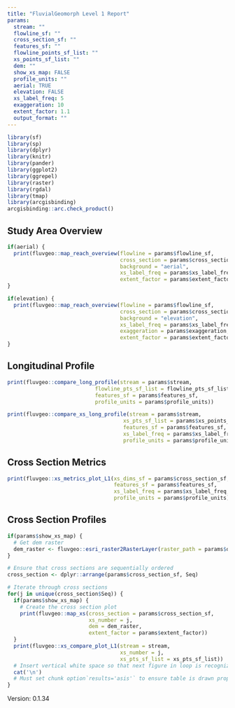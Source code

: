 ```yaml
---
title: "FluvialGeomorph Level 1 Report"
params:
  stream: ""
  flowline_sf: ""
  cross_section_sf: ""
  features_sf: ""
  flowline_points_sf_list: ""
  xs_points_sf_list: ""
  dem: ""
  show_xs_map: FALSE
  profile_units: ""
  aerial: TRUE
  elevation: FALSE
  xs_label_freq: 5
  exaggeration: 10
  extent_factor: 1.1
  output_format: ""
---
```


```r
library(sf)
library(sp)
library(dplyr)
library(knitr)
library(pander)
library(ggplot2)
library(ggrepel)
library(raster)
library(rgdal)
library(tmap)
library(arcgisbinding)
arcgisbinding::arc.check_product()
```

## Study Area Overview
```r
if(aerial) {
  print(fluvgeo::map_reach_overview(flowline = params$flowline_sf, 
                                    cross_section = params$cross_section_sf,
                                    background = "aerial",
                                    xs_label_freq = params$xs_label_freq,
                                    extent_factor = params$extent_factor))
}
```

```r
if(elevation) {
  print(fluvgeo::map_reach_overview(flowline = params$flowline_sf, 
                                    cross_section = params$cross_section_sf,
                                    background = "elevation",
                                    xs_label_freq = params$xs_label_freq,
                                    exaggeration = params$exaggeration,
                                    extent_factor = params$extent_factor))
}
```

## Longitudinal Profile
```r
print(fluvgeo::compare_long_profile(stream = params$stream,
                            flowline_pts_sf_list = flowline_pts_sf_list,
                            features_sf = params$features_sf,
                            profile_units = params$profile_units))
```

```r
print(fluvgeo::compare_xs_long_profile(stream = params$stream,
                                     xs_pts_sf_list = params$xs_points_sf_list,
                                     features_sf = params$features_sf,
                                     xs_label_freq = params$xs_label_freq,
                                     profile_units = params$profile_units))
```

## Cross Section Metrics
```r
print(fluvgeo::xs_metrics_plot_L1(xs_dims_sf = params$cross_section_sf,
                                  features_sf = params$features_sf,
                                  xs_label_freq = params$xs_label_freq,
                                  profile_units = params$profile_units))
```


## Cross Section Profiles
```r
if(params$show_xs_map) {
  # Get dem raster
  dem_raster <- fluvgeo::esri_raster2RasterLayer(raster_path = params$dem)
}

# Ensure that cross sections are sequentially ordered
cross_section <- dplyr::arrange(params$cross_section_sf, Seq)

# Iterate through cross sections
for(j in unique(cross_section$Seq)) {
  if(params$show_xs_map) {
    # Create the cross section plot
    print(fluvgeo::map_xs(cross_section = params$cross_section_sf,
                          xs_number = j,
                          dem = dem_raster,
                          extent_factor = params$extent_factor))
  }
  print(fluvgeo::xs_compare_plot_L1(stream = stream,
                                    xs_number = j,
                                    xs_pts_sf_list = xs_pts_sf_list))
  # Insert vertical white space so that next figure in loop is recognized
  cat('\n')
  # Must set chunk option`results='asis'` to ensure table is drawn properly
}
```


Version: 0.1.34

